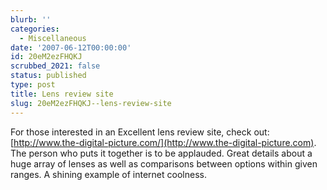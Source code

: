 ```yaml
---
blurb: ''
categories:
  - Miscellaneous
date: '2007-06-12T00:00:00'
id: 20eM2ezFHQKJ
scrubbed_2021: false
status: published
type: post
title: Lens review site
slug: 20eM2ezFHQKJ--lens-review-site
---
```


For those interested in an Excellent lens review site, check out:
[http://www.the-digital-picture.com/](http://www.the-digital-picture.com).
The person who puts it together is to be applauded. Great details
about a huge array of lenses as well as comparisons between options
within given ranges. A shining example of internet coolness.
